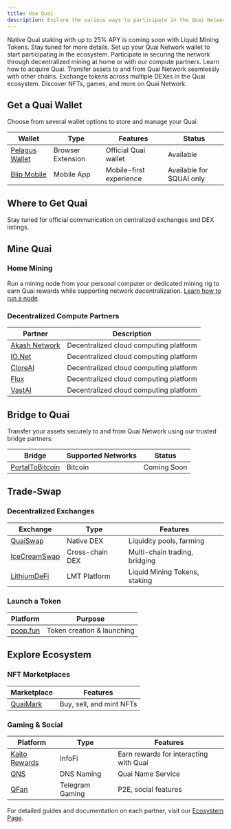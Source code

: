 ```yaml
---
title: Use Quai
description: Explore the various ways to participate in the Quai Network ecosystem, from mining to DeFi and beyond.
---
```


<Note>
  Native Quai staking with up to 25% APY is coming soon with Liquid Mining Tokens. Stay tuned for more details.
</Note>

<CardGroup cols={2}>
  <Card
    title="Get a Wallet"
    icon="wallet"
    href="#get-a-quai-wallet"
  >
    Set up your Quai Network wallet to start participating in the ecosystem.
  </Card>
    <Card
    title="Mine Quai"
    icon="pickaxe"
    href="#mine-quai"
  >
    Participate in securing the network through decentralized mining at home or with our compute partners.
  </Card>
</CardGroup>

<CardGroup cols={2}>
  <Card
    title="Get Quai"
    icon="coins"
    href="#where-to-get-quai"
  >
    Learn how to acquire Quai.
  </Card>
  <Card
    title="Bridge to Quai"
    icon="bridge"
    href="#bridge-to-quai"
  >
    Transfer assets to and from Quai Network seamlessly with other chains.
  </Card>
</CardGroup>

<CardGroup cols={2}>
  <Card
    title="Trade & Swap"
    icon="arrows-rotate"
    href="#trade-swap"
  >
    Exchange tokens across multiple DEXes in the Quai ecosystem.
  </Card>
  <Card
    title="Explore Ecosystem"
    icon="compass"
    href="#explore-ecosystem"
  >
    Discover NFTs, games, and more on Quai Network.
  </Card>
</CardGroup>

## Get a Quai Wallet

Choose from several wallet options to store and manage your Quai:

| Wallet | Type | Features | Status |
|--------|------|-----------|---------|
| [Pelagus Wallet](https://pelaguswallet.io) | Browser Extension | Official Quai wallet | Available |
| [Blip Mobile](https://blippay.me) | Mobile App | Mobile-first experience | Available for $QUAI only |

## Where to Get Quai

<Warning>
Stay tuned for official communication on centralized exchanges and DEX listings.
</Warning>

## Mine Quai

### Home Mining
Run a mining node from your personal computer or dedicated mining rig to earn Quai rewards while supporting network decentralization. [Learn how to run a node](/guides/client/node).

### Decentralized Compute Partners

| Partner | Description |
|---------|-------------|
| [Akash Network](https://akash.network) | Decentralized cloud computing platform |
| [IO.Net](https://io.net) | Decentralized cloud computing platform |
| [CloreAI](https://clore.ai) | Decentralized cloud computing platform |
| [Flux](https://runonflux.io) | Decentralized cloud computing platform |
| [VastAI](https://vast.ai) | Decentralized cloud computing platform |

## Bridge to Quai

Transfer your assets securely to and from Quai Network using our trusted bridge partners:

| Bridge | Supported Networks | Status |
|--------|-------------------|---------|
| [PortalToBitcoin](https://portaltobitcoin.com/) | Bitcoin | Coming Soon |

## Trade-Swap

### Decentralized Exchanges

| Exchange | Type | Features |
|----------|------|-----------|
| [QuaiSwap](https://quaiswap.io) | Native DEX | Liquidity pools, farming |
| [IceCreamSwap](https://icecreamswap.com) | Cross-chain DEX | Multi-chain trading, bridging |
| [LithiumDeFi](https://lithiumdefi.com/) | LMT Platform | Liquid Mining Tokens, staking |

### Launch a Token

| Platform | Purpose |
|----------|---------|
| [poop.fun](https://poop.fun) | Token creation & launching |

## Explore Ecosystem

### NFT Marketplaces

| Marketplace | Features |
|-------------|----------|
| [QuaiMark](https://quaimark.com) | Buy, sell, and mint NFTs |

### Gaming & Social

| Platform | Type | Features |
|----------|------|-----------|
| [Kaito Rewards](https://yaps.kaito.ai/quai) | InfoFi | Earn rewards for interacting with Quai |
| [QNS](app.qns.club) | DNS Naming | Quai Name Service |
| [QFan](t.me/QFanClubBot) | Telegram Gaming | P2E, social features |

For detailed guides and documentation on each partner, visit our [Ecosystem Page](https://ecosystem.quai.network).

